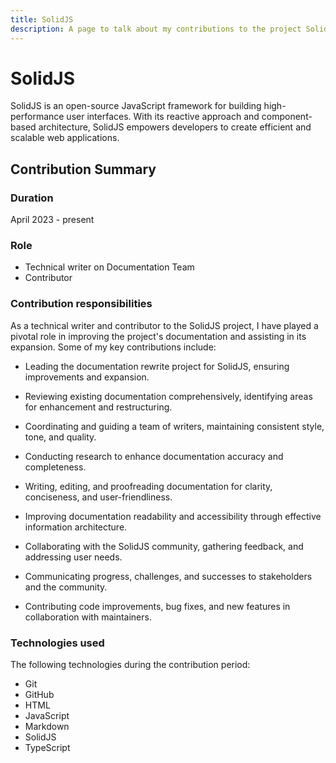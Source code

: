 ```yaml
---
title: SolidJS
description: A page to talk about my contributions to the project SolidJS.
---
```



# SolidJS

<OSSHero src='/Solid-Logo.svg' alt='The blue MUI logo in the center of a white background.' repo="https://github.com/mui" href="https://mui.com/" />

SolidJS is an open-source JavaScript framework for building high-performance user interfaces. With its reactive approach and component-based architecture, SolidJS empowers developers to create efficient and scalable web applications.

## Contribution Summary

### Duration
April 2023 - present

### Role
* Technical writer on Documentation Team
* Contributor

### Contribution responsibilities
As a technical writer and contributor to the SolidJS project, I have played a pivotal role in improving the project's documentation and assisting in its expansion. Some of my key contributions include:

* Leading the documentation rewrite project for SolidJS, ensuring improvements and expansion.

* Reviewing existing documentation comprehensively, identifying areas for enhancement and restructuring.

* Coordinating and guiding a team of writers, maintaining consistent style, tone, and quality.

* Conducting research to enhance documentation accuracy and completeness.

* Writing, editing, and proofreading documentation for clarity, conciseness, and user-friendliness.

* Improving documentation readability and accessibility through effective information architecture.

* Collaborating with the SolidJS community, gathering feedback, and addressing user needs.

* Communicating progress, challenges, and successes to stakeholders and the community.

* Contributing code improvements, bug fixes, and new features in collaboration with maintainers.

### Technologies used

The following technologies during the contribution period:

* Git
* GitHub
* HTML
* JavaScript
* Markdown
* SolidJS
* TypeScript